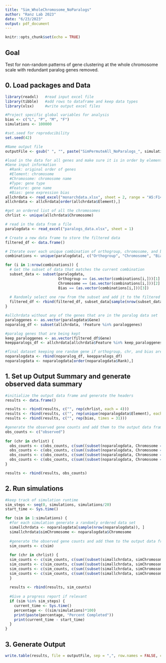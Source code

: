 ---
title: "Sim_WholeChromosome_NoParalogs"
author: "Ranz Lab 2023"
date: "6/23/2023"
output: pdf_document
---

```{r setup, include=FALSE}
knitr::opts_chunk$set(echo = TRUE)
```

## Goal

Test for non-random patterns of gene clustering at the whole chromosome scale
with redundant paralog genes removed.

## 0. Load packages and Data

```{r load_packages}
library(readxl)   #read input excel file
library(tibble)   #add rows to dataframe and keep data types
library(xlsx)     #write output excel files
```

```{r global_variables}
#Project specific global variables for analysis
bias <- c("L", "P", "M", "F")
simulations <- 100000

#set.seed for reproducibility
set.seed(42)

#Name output file
outputFile <- gsub(" ", "", paste("SimPermuteAll_NoParalogs_", simulations, ".csv"))
```

```{r load_data}
#load in the data for all genes and make sure it is in order by element
#Gene input information 
  #Rank: original order of genes
  #Element: chromosome 
  #Chromosome: chromosome name
  #Type: gene type
  #Feature: gene name
  #Bias: gene expression bias 
allchrdata <- read_excel("monarchdata.xlsx", sheet = 2, range = "A5:F14690")
allchrdata <- allchrdata[order(allchrdata$Element),]

#get an ordered list of all the chromosomes
chrlist <- unique(allchrdata$Chromosome)
```

```{r remove_paralogs}
# read in the data from a file
paralogdata <- read_excel("paralogs_data.xlsx", sheet = 1)

# Create a new data frame to store the filtered data
filtered_df <- data.frame()

# Iterate over each unique combination of orthogroup, chromosome, and bias
combinations <- unique(paralogdata[, c("Orthogroup", "Chromosome", "Bias")])

for (i in 1:nrow(combinations)) {
  # Get the subset of data that matches the current combination
  subset_data <- subset(paralogdata, 
                        Orthogroup == (as.vector(combinations[i,]))[1] & 
                        Chromosome == (as.vector(combinations[i,]))[2] & 
                        Bias == (as.vector(combinations[i,]))[3])
  
  # Randomly select one row from the subset and add it to the filtered data frame
  filtered_df <- rbind(filtered_df, subset_data[sample(nrow(subset_data), 1), ])
}
```

```{r get_noparalogdata}
#allchrdata without any of the genes that are in the paralog data set
paraloggenes <- as.vector(paralogdata$Gene)
noparalog_df <- subset(allchrdata, !Feature %in% paraloggenes)

#paralog genes that are being kept
keep_paraloggenes <- as.vector(filtered_df$Gene)
keepparalogs_df <- allchrdata[allchrdata$Feature %in% keep_paraloggenes, ]

#final dataset keeping one random gene if orthogroup, chr, and bias are the same
noparalogdata <- rbind(noparalog_df, keepparalogs_df)
noparalogdata <- noparalogdata[order(noparalogdata$Rank),]
```

## 1. Set up Output Summary and generate observed data summary

```{r output_headers}
#initialize the output data frame and generate the headers
results <- data.frame()

results <- rbind(results, c("", rep(chrlist, each = 4)))
results <- rbind(results, c("", rep(unique(noparalogdata$Element), each = 4)))
results <- rbind(results, c("", rep(bias, times = 31)))
```

```{r observed_counts}
#generate the observed gene counts and add them to the output data frame
obs_counts <- c("observed")
 
for (chr in chrlist) {
  obs_counts <- c(obs_counts, c(sum((subset(noparalogdata, Chromosome == chr))$Bias == "L")))
  obs_counts <- c(obs_counts, c(sum((subset(noparalogdata, Chromosome == chr))$Bias == "P")))
  obs_counts <- c(obs_counts, c(sum((subset(noparalogdata, Chromosome == chr))$Bias == "M")))
  obs_counts <- c(obs_counts, c(sum((subset(noparalogdata, Chromosome == chr))$Bias == "F")))
}

results <- rbind(results, obs_counts)
```

## 2. Run simulations

```{r simulations}
#keep track of simulation runtime
sim_steps <- seq(0, simulations, simulations/20)
start_time <- Sys.time()

for (sim in 1:simulations) {
  #for each simulation generate a randomly ordered data set
  simallchrdata <- noparalogdata[sample(nrow(noparalogdata)), ]
  simallchrdata$simChromosome <- noparalogdata$Chromosome
  
  #generate the observed gene counts and add them to the output data frame
  sim_counts <- c(sim)
  
  for (chr in chrlist) {
  sim_counts <- c(sim_counts, c(sum((subset(simallchrdata, simChromosome == chr))$Bias == "L")))
  sim_counts <- c(sim_counts, c(sum((subset(simallchrdata, simChromosome == chr))$Bias == "P")))
  sim_counts <- c(sim_counts, c(sum((subset(simallchrdata, simChromosome == chr))$Bias == "M")))
  sim_counts <- c(sim_counts, c(sum((subset(simallchrdata, simChromosome == chr))$Bias == "F")))
  }
  
  results <- rbind(results, sim_counts)
  
  #Give a progress report if relevant
  if (sim %in% sim_steps) {
    current_time <- Sys.time()
    percentage <- ((sim/simulations)*100)
    print(paste(percentage, "Percent Completed"))
    print(current_time - start_time)
  }
}
```

## 3. Generate Output

```{r output}
write.table(results, file = outputFile, sep = ",", row.names = FALSE, col.names = FALSE)
```
